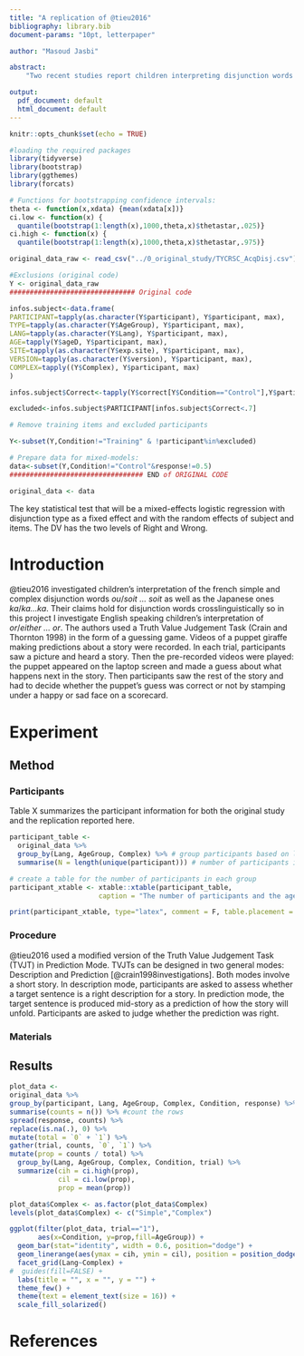 ```yaml
---
title: "A replication of @tieu2016"
bibliography: library.bib
document-params: "10pt, letterpaper"

author: "Masoud Jasbi"

abstract: 
    "Two recent studies report children interpreting disjunction words similar to conjunction words. @tieu2016 @Singh2016 Here we replicate @tieu2016. The results show that X!"

output:
  pdf_document: default
  html_document: default
---
```


```r
knitr::opts_chunk$set(echo = TRUE)

#loading the required packages
library(tidyverse)
library(bootstrap)
library(ggthemes)
library(forcats)

# Functions for bootstrapping confidence intervals:
theta <- function(x,xdata) {mean(xdata[x])}
ci.low <- function(x) {
  quantile(bootstrap(1:length(x),1000,theta,x)$thetastar,.025)}
ci.high <- function(x) {
  quantile(bootstrap(1:length(x),1000,theta,x)$thetastar,.975)}
```

```r
original_data_raw <- read_csv("../0_original_study/TYCRSC_AcqDisj.csv")

#Exclusions (original code)
Y <- original_data_raw
############################### Original code

infos.subject<-data.frame(
PARTICIPANT=tapply(as.character(Y$participant), Y$participant, max),
TYPE=tapply(as.character(Y$AgeGroup), Y$participant, max),
LANG=tapply(as.character(Y$Lang), Y$participant, max),
AGE=tapply(Y$ageD, Y$participant, max),
SITE=tapply(as.character(Y$exp.site), Y$participant, max),
VERSION=tapply(as.character(Y$version), Y$participant, max),
COMPLEX=tapply((Y$Complex), Y$participant, max)
)

infos.subject$Correct<-tapply(Y$correct[Y$Condition=="Control"],Y$participant[Y$Condition=="Control"],mean,na.rm=T)

excluded<-infos.subject$PARTICIPANT[infos.subject$Correct<.7]

# Remove training items and excluded participants

Y<-subset(Y,Condition!="Training" & !participant%in%excluded)

# Prepare data for mixed-models:
data<-subset(Y,Condition!="Control"&response!=0.5)
################################# END of ORIGINAL CODE

original_data <- data
```

The key statistical test that will be a mixed-effects logistic regression with disjunction type as a fixed effect and with the random effects of subject and items. The DV has the two levels of Right and Wrong.

# Introduction 

@tieu2016 investigated children's interpretation of the french simple and complex disjunction words *ou*/*soit ... soit* as well as the Japanese ones *ka*/*ka...ka*. Their claims hold for disjunction words crosslinguistically so in this project I investigate English speaking children's interpretation of *or*/*either ... or*. The authors used a Truth Value Judgement Task (Crain and Thornton 1998) in the form of a guessing game. Videos of a puppet giraffe making predictions about a story were recorded. In each trial, participants saw a picture and heard a story. Then the pre-recorded videos were played: the puppet appeared on the laptop screen and made a guess about what happens next in the story. Then participants saw the rest of the story and had to decide whether the puppet's guess was correct or not by stamping under a happy or sad face on a scorecard. 

# Experiment

## Method
### Participants
Table X summarizes the participant information for both the original study and the replication reported here. 

```r
participant_table <-
  original_data %>%
  group_by(Lang, AgeGroup, Complex) %>% # group participants based on language and age (adult vs. child)
  summarise(N = length(unique(participant))) # number of participants in each group

# create a table for the number of participants in each group
participant_xtable <- xtable::xtable(participant_table, 
                      caption = "The number of participants and the age ranges.")

print(participant_xtable, type="latex", comment = F, table.placement = "h", floating.environment = "table")
```

### Procedure

@tieu2016 used a modified version of the Truth Value Judgement Task (TVJT) in Prediction Mode. TVJTs can be designed in two general modes: Description and Prediction [@crain1998investigations]. Both modes involve a short story. In description mode, participants are asked to assess whether a target sentence is a right description for a story. In prediction mode, the target sentence is produced mid-story as a prediction of how the story will unfold. Participants are asked to judge whether the prediction was right.  

### Materials

## Results

```r
plot_data <-  
original_data %>%
group_by(participant, Lang, AgeGroup, Complex, Condition, response) %>%
summarise(counts = n()) %>% #count the rows
spread(response, counts) %>%
replace(is.na(.), 0) %>%
mutate(total = `0` + `1`) %>%
gather(trial, counts, `0`, `1`) %>%
mutate(prop = counts / total) %>%
  group_by(Lang, AgeGroup, Complex, Condition, trial) %>%
  summarize(cih = ci.high(prop),
            cil = ci.low(prop),
            prop = mean(prop))

plot_data$Complex <- as.factor(plot_data$Complex)
levels(plot_data$Complex) <- c("Simple","Complex")

ggplot(filter(plot_data, trial=="1"), 
       aes(x=Condition, y=prop,fill=AgeGroup)) + 
  geom_bar(stat="identity", width = 0.6, position="dodge") + 
  geom_linerange(aes(ymax = cih, ymin = cil), position = position_dodge(width = 0.6)) + 
  facet_grid(Lang~Complex) + 
#  guides(fill=FALSE) + 
  labs(title = "", x = "", y = "") + 
  theme_few() + 
  theme(text = element_text(size = 16)) +
  scale_fill_solarized()

```



# References
